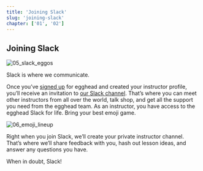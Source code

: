 ```yaml
---
title: 'Joining Slack'
slug: 'joining-slack'
chapter: ['01', '02']
---
```


## Joining Slack

![05_slack_eggos](../../../images/illustrations/ch1_s2_joining-slack.png)

Slack is where we communicate.

Once you’ve [signed up](http://egghead.io/) for egghead and created your instructor profile, you’ll receive an invitation to [our Slack channel](#egghead-on-slack). That’s where you can meet other instructors from all over the world, talk shop, and get all the support you need from the egghead team. As an instructor, you have access to the egghead Slack for life. Bring your best emoji game.

![06_emoji_lineup](../../../images/illustrations/ch1_s2_emoji-lineup.png)

Right when you join Slack, we’ll create your private instructor channel. That’s where we’ll share feedback with you, hash out lesson ideas, and answer any questions you have.

When in doubt, Slack!
